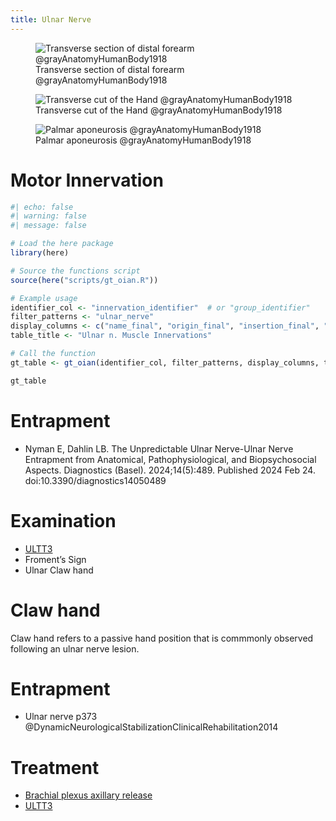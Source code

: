 ```yaml
---
title: Ulnar Nerve
---
```


![Transverse section of distal forearm @grayAnatomyHumanBody1918](/The Archive/Images/Gray anatomy 1918 images/Myology/image421 Transverse section across distal ends of radius and ulna.gif)

![Transverse cut of the Hand @grayAnatomyHumanBody1918](/The Archive/Images/Gray anatomy 1918 images/Myology/image422 Transverse section across the wrist and digits.gif)


![Palmar aponeurosis @grayAnatomyHumanBody1918](/The Archive/Images/Gray anatomy 1918 images/Myology/image425 The palmar aponeurosis.gif)

# Motor Innervation

```r
#| echo: false
#| warning: false
#| message: false

# Load the here package
library(here)

# Source the functions script
source(here("scripts/gt_oian.R"))

# Example usage
identifier_col <- "innervation_identifier"  # or "group_identifier"
filter_patterns <- "ulnar_nerve"
display_columns <- c("name_final", "origin_final", "insertion_final", "innervation_final", "action_final")
table_title <- "Ulnar n. Muscle Innervations"

# Call the function
gt_table <- gt_oian(identifier_col, filter_patterns, display_columns, table_title)

gt_table
```

# Entrapment

:::{.callout-note}

- Nyman E, Dahlin LB. The Unpredictable Ulnar Nerve-Ulnar Nerve Entrapment from Anatomical, Pathophysiological, and Biopsychosocial Aspects. Diagnostics (Basel). 2024;14(5):489. Published 2024 Feb 24. doi:10.3390/diagnostics14050489
:::


# Examination

- [ULTT3]({{< var ref-ultt.ultt3.path >}})
- Froment's Sign
- Ulnar Claw hand


# Claw hand

Claw hand refers to a passive hand position that is commmonly observed following an ulnar nerve lesion.

# Entrapment {#entrapment}

::: {.callout title="Reading list"}

- Ulnar nerve p373 @DynamicNeurologicalStabilizationClinicalRehabilitation2014

:::

# Treatment

- [Brachial plexus axillary release]({{< var ref-brachial-plexus.release >}})
- [ULTT3]({{< var ref-ultt3.path >}})